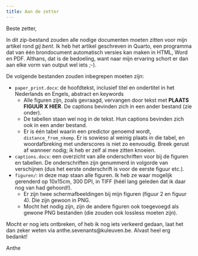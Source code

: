```yaml
---
title: Aan de zetter
---
```


Beste zetter,

In dit zip-bestand zouden alle nodige documenten moeten zitten voor mijn artikel rond *gij bent*. Ik heb het artikel geschreven in Quarto, een programma dat van één brondocument automatisch versies kan maken in HTML, Word en PDF. Althans, dat is de bedoeling, want naar mijn ervaring schort er dan aan elke vorm van output wel iets ;-).

De volgende bestanden zouden inbegrepen moeten zijn:

- `paper_print.docx`: de hoofdtekst, inclusief titel en ondertitel in het Nederlands en Engels, abstract en keywords
    - Alle figuren zijn, zoals gevraagd, vervangen door tekst met **PLAATS FIGUUR X HIER**. De captions bevinden zich in een ander bestand (zie onder).
    - De tabellen staan wel nog in de tekst. Hun captions bevinden zich ook in een ander bestand.
    - Er is één tabel waarin een predictor genoemd wordt, `distance_from_nkemp`. Er is sowieso al weinig plaats in die tabel, en woordafbreking met underscores is niet zo eenvoudig. Breek gerust af wanneer nodig; ik heb er zelf al mee zitten knoeien.
- `captions.docx`: een overzicht van alle onderschriften voor bij de figuren en tabellen. De onderschriften zijn genummerd in volgorde van verschijnen (dus het eerste onderschrift is voor de eerste figuur etc.).
- `figuren/`: in deze map staan alle figuren. Ik heb ze waar mogelijk gerenderd op 10x15cm, 300 DPI, in TIFF (héél lang geleden dat ik daar nog van had gehoord!).
    - Er zijn twee schermafbeeldingen bij mijn figuren (figuur 2 en figuur 4). Die zijn gewoon in PNG.
    - Mocht het nodig zijn, zijn de andere figuren ook toegevoegd als gewone PNG bestanden (die zouden ook lossless moeten zijn).

Mocht er nog iets ontbreken, of heb ik nog iets verkeerd gedaan, laat het dan zeker weten via anthe.sevenants@kuleuven.be. Alvast heel erg bedankt!

Anthe